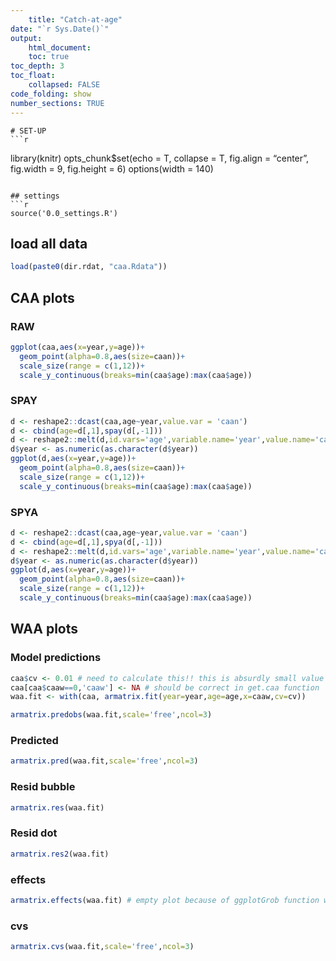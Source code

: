 ```yaml
---
    title: "Catch-at-age"
date: "`r Sys.Date()`"
output:
    html_document:
    toc: true
toc_depth: 3
toc_float:
    collapsed: FALSE
code_folding: show
number_sections: TRUE
---
```

    
    # SET-UP
    ```r
library(knitr)
opts_chunk$set(echo = T, collapse = T, fig.align = "center", fig.width = 9, fig.height = 6)
options(width = 140)
```    

## settings
```r
source('0.0_settings.R')
```

## load all data
```r
load(paste0(dir.rdat, "caa.Rdata"))
```

## CAA plots {.tabset}
### RAW
```r
ggplot(caa,aes(x=year,y=age))+
  geom_point(alpha=0.8,aes(size=caan))+ 
  scale_size(range = c(1,12))+
  scale_y_continuous(breaks=min(caa$age):max(caa$age))
```

### SPAY
```r
d <- reshape2::dcast(caa,age~year,value.var = 'caan')
d <- cbind(age=d[,1],spay(d[,-1]))
d <- reshape2::melt(d,id.vars='age',variable.name='year',value.name='caan')
d$year <- as.numeric(as.character(d$year))
ggplot(d,aes(x=year,y=age))+
  geom_point(alpha=0.8,aes(size=caan))+ 
  scale_size(range = c(1,12))+
  scale_y_continuous(breaks=min(caa$age):max(caa$age))
```
### SPYA
```r
d <- reshape2::dcast(caa,age~year,value.var = 'caan')
d <- cbind(age=d[,1],spya(d[,-1]))
d <- reshape2::melt(d,id.vars='age',variable.name='year',value.name='caan')
d$year <- as.numeric(as.character(d$year))
ggplot(d,aes(x=year,y=age))+
  geom_point(alpha=0.8,aes(size=caan))+ 
  scale_size(range = c(1,12))+
  scale_y_continuous(breaks=min(caa$age):max(caa$age))
```

## WAA plots {.tabset}
### Model predictions
```r
caa$cv <- 0.01 # need to calculate this!! this is absurdly small value so all predictions will match observed
caa[caa$caaw==0,'caaw'] <- NA # should be correct in get.caa function
waa.fit <- with(caa, armatrix.fit(year=year,age=age,x=caaw,cv=cv))

armatrix.predobs(waa.fit,scale='free',ncol=3)
```

### Predicted
```r
armatrix.pred(waa.fit,scale='free',ncol=3)
```

### Resid bubble
```r
armatrix.res(waa.fit)
```

### Resid dot
```r
armatrix.res2(waa.fit)
```

### effects
```r
armatrix.effects(waa.fit) # empty plot because of ggplotGrob function within (used to align plots)
```

### cvs
```r
armatrix.cvs(waa.fit,scale='free',ncol=3)
```



